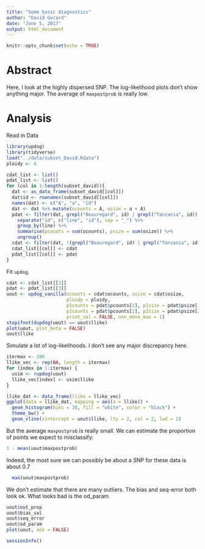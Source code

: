 ```yaml
---
title: "Some basic diagnostics"
author: "David Gerard"
date: "June 5, 2017"
output: html_document
---
```


```r
knitr::opts_chunk$set(echo = TRUE)
```

# Abstract
Here, I look at the highly dispersed SNP. The log-likelihood plots don't show anything major. The average of `maxpostprob` is really low.


# Analysis

Read in Data

```r
library(updog)
library(tidyverse)
load("../data/subset_David.Rdata")
ploidy <- 6

cdat_list <- list()
pdat_list <- list()
for (col in 1:length(subset_david)){
  dat <- as_data_frame(subset_david[[col]])
  dat$id <- rownames(subset_david[[col]])
  names(dat) <- c("A", "a", "id")
  dat <- dat %>% mutate(ocounts = A, osize = a + A)
  pdat <- filter(dat, grepl("Beauregard", id) | grepl("Tanzania", id)) %>%
    separate("id", c("line", "id"), sep = "_") %>%
    group_by(line) %>%
    summarise(pcounts = sum(ocounts), psize = sum(osize)) %>%
    ungroup()
  cdat <- filter(dat, !(grepl("Beauregard", id) | grepl("Tanzania", id)))
  cdat_list[[col]] <- cdat
  pdat_list[[col]] <- pdat
}
```

Fit `updog`.

```r
cdat <- cdat_list[[3]]
pdat <- pdat_list[[3]]
uout <- updog_vanilla(ocounts = cdat$ocounts, osize = cdat$osize, 
                      ploidy = ploidy, 
                      p1counts = pdat$pcounts[1], p1size = pdat$psize[1],
                      p2counts = pdat$pcounts[2], p2size = pdat$psize[2],
                      print_val = FALSE, non_mono_max = 1)
stopifnot(dupdog(uout) == uout$llike)
plot(uout, plot_beta = FALSE)
uout$llike
```

Simulate a lot of log-likelihoods. I don't see any major discrepancy here.

```r
itermax <- 200
llike_vec <- rep(NA, length = itermax)
for (index in 1:itermax) {
  usim <- rupdog(uout)
  llike_vec[index] <- usim$llike  
}

llike_dat <- data_frame(llike = llike_vec)
ggplot(data = llike_dat, mapping = aes(x = llike)) +
  geom_histogram(bins = 30, fill = "white", color = "black") +
  theme_bw() +
  geom_vline(xintercept = uout$llike, lty = 2, col = 2, lwd = 2)
```

But the average `maxpostprob` is really small. We can estimate the proportion of points we expect to misclassify:
```r
1 - mean(uout$maxpostprob)
```

Indeed, the most sure we can possibly be about a SNP for these data is about 0.7

```r
  max(uout$maxpostprob)
```    

We don't estimate that there are many outliers. The bias and seq-error both look ok. What looks bad is the od_param.
```r
uout$out_prop
uout$bias_val
uout$seq_error
uout$od_param
plot(uout, ask = FALSE)
```


```r
sessionInfo()
```
